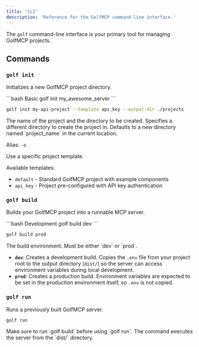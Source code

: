 ```yaml
---
title: 'CLI'
description: 'Reference for the GolfMCP command-line interface.'
---
```


The `golf` command-line interface is your primary tool for managing GolfMCP projects.

## Commands

### `golf init`

Initializes a new GolfMCP project directory.

<CodeGroup>
```bash Basic
golf init my_awesome_server
```

```bash With options
golf init my-api-project --template api_key --output-dir ./projects
```
</CodeGroup>

<ParamField path="project_name" type="string" required>
  The name of the project and the directory to be created.
</ParamField>

<ParamField path="--output-dir" type="string">
  Specifies a different directory to create the project in. Defaults to a new directory named `project_name` in the current location.
  
  Alias: `-o`
</ParamField>

<ParamField path="--template" type="string">
  Use a specific project template.
  
  Available templates:
  - `default` - Standard GolfMCP project with example components
  - `api_key` - Project pre-configured with API key authentication
</ParamField>

### `golf build`

Builds your GolfMCP project into a runnable MCP server.

<CodeGroup>
```bash Development
golf build dev
```

```bash Production
golf build prod
```
</CodeGroup>

<ParamField path="env" type="string" required>
  The build environment. Must be either `dev` or `prod`.
  
  - **`dev`**: Creates a development build. Copies the `.env` file from your project root to the output directory (`dist/`) so the server can access environment variables during local development.
  - **`prod`**: Creates a production build. Environment variables are expected to be set in the production environment itself, so `.env` is not copied.
</ParamField>

### `golf run`

Runs a previously built GolfMCP server.

```bash
golf run
```

<Note>
  Make sure to run `golf build` before using `golf run`. The command executes the server from the `dist/` directory.
</Note> 